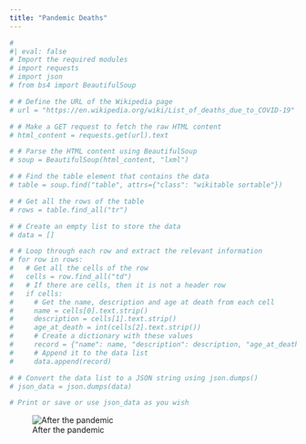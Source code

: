 ```yaml
---
title: "Pandemic Deaths"
---
```



```r
# 
#| eval: false
# Import the required modules
# import requests
# import json
# from bs4 import BeautifulSoup

# # Define the URL of the Wikipedia page
# url = "https://en.wikipedia.org/wiki/List_of_deaths_due_to_COVID-19"

# # Make a GET request to fetch the raw HTML content
# html_content = requests.get(url).text

# # Parse the HTML content using BeautifulSoup
# soup = BeautifulSoup(html_content, "lxml")

# # Find the table element that contains the data
# table = soup.find("table", attrs={"class": "wikitable sortable"})

# # Get all the rows of the table
# rows = table.find_all("tr")

# # Create an empty list to store the data
# data = []

# # Loop through each row and extract the relevant information
# for row in rows:
#   # Get all the cells of the row
#   cells = row.find_all("td")
#   # If there are cells, then it is not a header row
#   if cells:
#     # Get the name, description and age at death from each cell
#     name = cells[0].text.strip()
#     description = cells[1].text.strip()
#     age_at_death = int(cells[2].text.strip())
#     # Create a dictionary with these values
#     record = {"name": name, "description": description, "age_at_death": age_at_death}
#     # Append it to the data list
#     data.append(record)

# # Convert the data list to a JSON string using json.dumps()
# json_data = json.dumps(data)

# Print or save or use json_data as you wish
```

![After the pandemic](https://storage.googleapis.com/boom-ai-images/results/ftq07WtWPhYnnZt6jyo7/00005.jpg)


